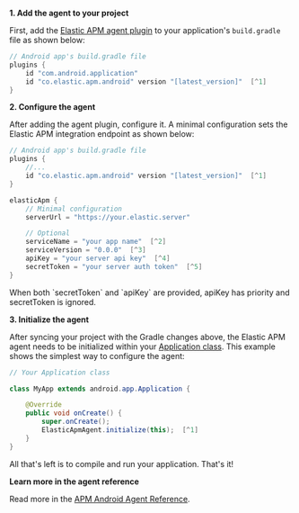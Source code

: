 
**1. Add the agent to your project**

First, add the [Elastic APM agent plugin](https://plugins.gradle.org/plugin/co.elastic.apm.android) to your application's `build.gradle` file as shown below:

```groovy
// Android app's build.gradle file
plugins {
    id "com.android.application"
    id "co.elastic.apm.android" version "[latest_version]"  [^1]
}
```
[^1]: The Elastic plugin declaration must be added below the Android app plugin declaration (`com.android.application`) and below the Kotlin plugin declaration (if used).

**2. Configure the agent**

After adding the agent plugin, configure it.
A minimal configuration sets the Elastic APM integration endpoint as shown below:

```groovy
// Android app's build.gradle file
plugins {
    //...
    id "co.elastic.apm.android" version "[latest_version]"  [^1]
}

elasticApm {
    // Minimal configuration
    serverUrl = "https://your.elastic.server"

    // Optional
    serviceName = "your app name"  [^2]
    serviceVersion = "0.0.0"  [^3]
    apiKey = "your server api key"  [^4]
    secretToken = "your server auth token"  [^5]
}
```
[^1]: You can find the latest version in the [Gradle plugin portal](https://plugins.gradle.org/plugin/co.elastic.apm.android).
[^2]: Defaults to your `android.defaultConfig.applicationId` value.
[^3]: Defaults to your `android.defaultConfig.versionName` value.
[^4]: Defaults to null.
More info on API Keys [here](((ref))/security-api-create-api-key.html).
[^5]: Defaults to null.

<DocCallOut title="Note">
When both `secretToken` and `apiKey` are provided, apiKey has priority and secretToken is ignored.
</DocCallOut>

**3. Initialize the agent**

After syncing your project with the Gradle changes above, the Elastic APM agent needs to be initialized within your [Application class](https://developer.android.com/reference/android/app/Application).
This example shows the simplest way to configure the agent:

```java
// Your Application class

class MyApp extends android.app.Application {

    @Override
    public void onCreate() {
        super.onCreate();
        ElasticApmAgent.initialize(this);  [^1]
    }
}
```
[^1]: Initialize the Elastic APM agent once.

All that's left is to compile and run your application.
That's it!

**Learn more in the agent reference**

Read more in the [APM Android Agent Reference](((apm-android-ref))/intro.html).
